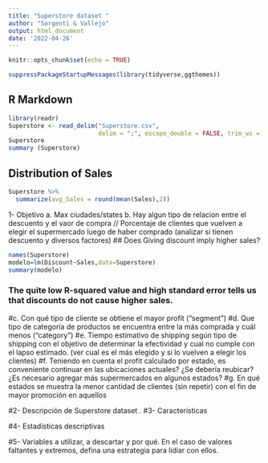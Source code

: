 ```yaml
---
title: "Superstore dataset "
author: "Sargenti & Vallejo"
output: html_document
date: '2022-04-26'
---
```



```r
knitr::opts_chunk$set(echo = TRUE)
```
```r
suppressPackageStartupMessages(library(tidyverse,ggthemes))

```

## R Markdown
```r
library(readr)
Superstore <- read_delim("Superstore.csv", 
                         delim = ";", escape_double = FALSE, trim_ws = TRUE)
Superstore
summary (Superstore)
```
## Distribution of Sales

```r
Superstore %>% 
  summarize(avg_Sales = round(mean(Sales),2))
```

1-	Objetivo
  a. Max ciudades/states
  b. Hay algun tipo de relacion entre el descuento y el vaor de compra // Porcentaje de clientes que vuelven a elegir el supermercado luego de haber comprado (analizar si tienen descuento y diversos factores)
## Does Giving discount imply higher sales?

```r
names(Superstore)
modelo=lm(Discount~Sales,data=Superstore)
summary(modelo)
```

### The quite low R-squared value and high standard error tells us that discounts do not cause higher sales.
  
  #c. Con qué tipo de cliente se obtiene el mayor profit (“segment”)
  #d. Que tipo de categoría de productos se encuentra entre la más comprada y cuál menos 
(“category”)
  #e. Tiempo estimativo de shipping según tipo de shipping con el objetivo de determinar la efectividad y cual no cumple con el lapso estimado. (ver cual es el más elegido y si lo vuelven a elegir los clientes)
  #f. Teniendo en cuenta el profit calculado por estado, es conveniente continuar en las ubicaciones actuales? ¿Se debería reubicar? ¿Es necesario agregar más supermercados en algunos estados?
  #g. En qué estados se muestra la menor cantidad de clientes (sin repetir) con el fin de mayor promoción en aquellos


#2-	Descripción de Superstore dataset
.
#3-	Características

#4-	Estadísticas descriptivas

#5- Variables a utilizar, a descartar y por qué. En el caso de valores faltantes y extremos, defina una estrategia para lidiar con ellos.  


